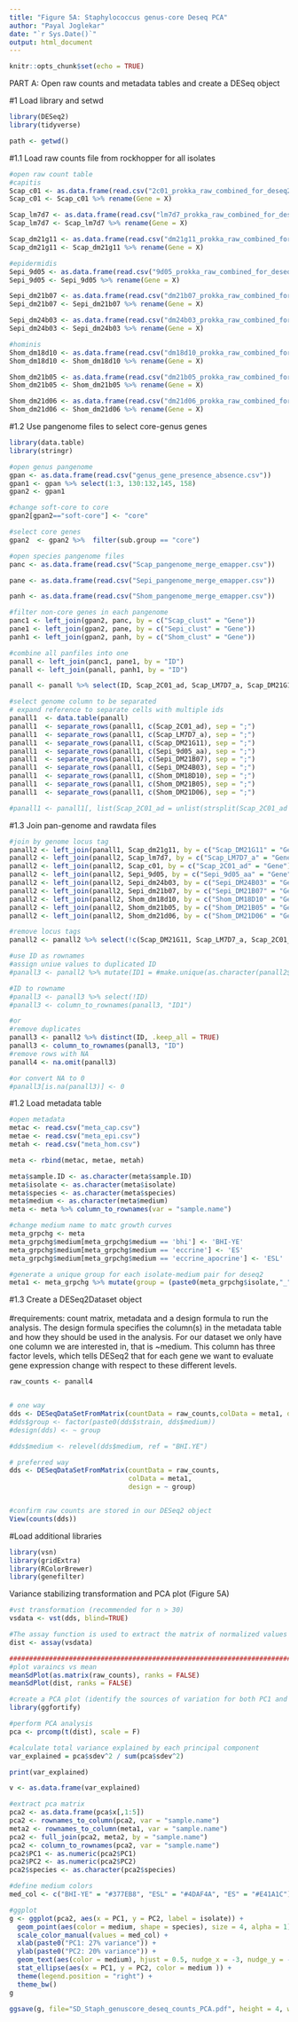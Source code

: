 ```yaml
---
title: "Figure 5A: Staphylococcus genus-core Deseq PCA"
author: "Payal Joglekar"
date: "`r Sys.Date()`"
output: html_document
---
```


```r
knitr::opts_chunk$set(echo = TRUE)
```

PART A: Open raw counts and metadata tables and create a DESeq object <br />

#1 Load library and setwd

```r
library(DESeq2)
library(tidyverse)
```

```r
path <- getwd()
```

#1.1 Load raw counts file from rockhopper for all isolates
```r
#open raw count table
#capitis
Scap_c01 <- as.data.frame(read.csv("2c01_prokka_raw_combined_for_deseq2.csv"))
Scap_c01 <- Scap_c01 %>% rename(Gene = X)

Scap_lm7d7 <- as.data.frame(read.csv("lm7d7_prokka_raw_combined_for_deseq2.csv"))
Scap_lm7d7 <- Scap_lm7d7 %>% rename(Gene = X)

Scap_dm21g11 <- as.data.frame(read.csv("dm21g11_prokka_raw_combined_for_deseq2.csv"))
Scap_dm21g11 <- Scap_dm21g11 %>% rename(Gene = X)

#epidermidis
Sepi_9d05 <- as.data.frame(read.csv("9d05_prokka_raw_combined_for_deseq2.csv"))
Sepi_9d05 <- Sepi_9d05 %>% rename(Gene = X)

Sepi_dm21b07 <- as.data.frame(read.csv("dm21b07_prokka_raw_combined_for_deseq2.csv"))
Sepi_dm21b07 <- Sepi_dm21b07 %>% rename(Gene = X)

Sepi_dm24b03 <- as.data.frame(read.csv("dm24b03_prokka_raw_combined_for_deseq2.csv"))
Sepi_dm24b03 <- Sepi_dm24b03 %>% rename(Gene = X)

#hominis
Shom_dm18d10 <- as.data.frame(read.csv("dm18d10_prokka_raw_combined_for_deseq2.csv"))
Shom_dm18d10 <- Shom_dm18d10 %>% rename(Gene = X)

Shom_dm21b05 <- as.data.frame(read.csv("dm21b05_prokka_raw_combined_for_deseq2.csv"))
Shom_dm21b05 <- Shom_dm21b05 %>% rename(Gene = X)

Shom_dm21d06 <- as.data.frame(read.csv("dm21d06_prokka_raw_combined_for_deseq2.csv"))
Shom_dm21d06 <- Shom_dm21d06 %>% rename(Gene = X)
```

#1.2 Use pangenome files to select core-genus genes
```r
library(data.table)
library(stringr)

#open genus pangenome
gpan <- as.data.frame(read.csv("genus_gene_presence_absence.csv"))
gpan1 <- gpan %>% select(1:3, 130:132,145, 158)
gpan2 <- gpan1

#change soft-core to core
gpan2[gpan2=="soft-core"] <- "core"

#select core genes
gpan2  <- gpan2 %>%  filter(sub.group == "core")

#open species pangenome files
panc <- as.data.frame(read.csv("Scap_pangenome_merge_emapper.csv"))

pane <- as.data.frame(read.csv("Sepi_pangenome_merge_emapper.csv"))

panh <- as.data.frame(read.csv("Shom_pangenome_merge_emapper.csv"))

#filter non-core genes in each pangenome
panc1 <- left_join(gpan2, panc, by = c("Scap_clust" = "Gene"))
pane1 <- left_join(gpan2, pane, by = c("Sepi_clust" = "Gene"))
panh1 <- left_join(gpan2, panh, by = c("Shom_clust" = "Gene"))

#combine all panfiles into one
panall <- left_join(panc1, pane1, by = "ID")
panall <- left_join(panall, panh1, by = "ID")

panall <- panall %>% select(ID, Scap_2C01_ad, Scap_LM7D7_a, Scap_DM21G11, Sepi_9d05_aa, Sepi_DM21B07, Sepi_DM24B03, Shom_DM18D10, Shom_DM21B05, Shom_DM21D06)

#select genome column to be separated
# expand reference to separate cells with multiple ids
panall1  <- data.table(panall)
panall1  <- separate_rows(panall1, c(Scap_2C01_ad), sep = ";")
panall1  <- separate_rows(panall1, c(Scap_LM7D7_a), sep = ";")
panall1  <- separate_rows(panall1, c(Scap_DM21G11), sep = ";")
panall1  <- separate_rows(panall1, c(Sepi_9d05_aa), sep = ";")
panall1  <- separate_rows(panall1, c(Sepi_DM21B07), sep = ";")
panall1  <- separate_rows(panall1, c(Sepi_DM24B03), sep = ";")
panall1  <- separate_rows(panall1, c(Shom_DM18D10), sep = ";")
panall1  <- separate_rows(panall1, c(Shom_DM21B05), sep = ";")
panall1  <- separate_rows(panall1, c(Shom_DM21D06), sep = ";")

#panall1 <- panall1[, list(Scap_2C01_ad = unlist(strsplit(Scap_2C01_ad , ";"))), by = ID]
```

#1.3 Join pan-genome and rawdata files
```r

#join by genome locus tag
panall2 <- left_join(panall1, Scap_dm21g11, by = c("Scap_DM21G11" = "Gene"))
panall2 <- left_join(panall2, Scap_lm7d7, by = c("Scap_LM7D7_a" = "Gene"))
panall2 <- left_join(panall2, Scap_c01, by = c("Scap_2C01_ad" = "Gene"))
panall2 <- left_join(panall2, Sepi_9d05, by = c("Sepi_9d05_aa" = "Gene"))
panall2 <- left_join(panall2, Sepi_dm24b03, by = c("Sepi_DM24B03" = "Gene"))
panall2 <- left_join(panall2, Sepi_dm21b07, by = c("Sepi_DM21B07" = "Gene"))
panall2 <- left_join(panall2, Shom_dm18d10, by = c("Shom_DM18D10" = "Gene"))
panall2 <- left_join(panall2, Shom_dm21b05, by = c("Shom_DM21B05" = "Gene"))
panall2 <- left_join(panall2, Shom_dm21d06, by = c("Shom_DM21D06" = "Gene"))

#remove locus tags
panall2 <- panall2 %>% select(!c(Scap_DM21G11, Scap_LM7D7_a, Scap_2C01_ad, Sepi_9d05_aa, Sepi_DM24B03, Sepi_DM21B07, Shom_DM18D10, Shom_DM21B05, Shom_DM21D06))

#use ID as rownames
#assign uniue values to duplicated ID
#panall3 <- panall2 %>% mutate(ID1 = #make.unique(as.character(panall2$ID), sep = "_"))

#ID to rowname
#panall3 <- panall3 %>% select(!ID)
#panall3 <- column_to_rownames(panall3, "ID1")

#or 
#remove duplicates
panall3 <- panall2 %>% distinct(ID, .keep_all = TRUE)
panall3 <- column_to_rownames(panall3, "ID")
#remove rows with NA
panall4 <- na.omit(panall3)

#or convert NA to 0
#panall3[is.na(panall3)] <- 0

```


#1.2 Load metadata table
```r
#open metadata
metac <- read.csv("meta_cap.csv")
metae <- read.csv("meta_epi.csv")
metah <- read.csv("meta_hom.csv")

meta <- rbind(metac, metae, metah)

meta$sample.ID <- as.character(meta$sample.ID)
meta$isolate <- as.character(meta$isolate)
meta$species <- as.character(meta$species)
meta$medium <- as.character(meta$medium)
meta <- meta %>% column_to_rownames(var = "sample.name")

#change medium name to matc growth curves
meta_grpchg <- meta
meta_grpchg$medium[meta_grpchg$medium == 'bhi'] <- 'BHI-YE'
meta_grpchg$medium[meta_grpchg$medium == 'eccrine'] <- 'ES'
meta_grpchg$medium[meta_grpchg$medium == 'eccrine_apocrine'] <- 'ESL'

#generate a unique group for each isolate-medium pair for deseq2
meta1 <- meta_grpchg %>% mutate(group = (paste0(meta_grpchg$isolate,"_",meta_grpchg$medium)))
```


#1.3 Create a DESeq2Dataset object
\
\
#requirements: count matrix, metadata and a design formula to run the analysis. The design formula specifies the column(s) in the metadata table and how they should be used in the analysis. For our dataset we only have one column we are interested in, that is ~medium. This column has three factor levels, which tells DESeq2 that for each gene we want to evaluate gene expression change with respect to these different levels.

```r

raw_counts <- panall4


# one way
dds <- DESeqDataSetFromMatrix(countData = raw_counts,colData = meta1, design = ~ strain + medium)
#dds$group <- factor(paste0(dds$strain, dds$medium))
#design(dds) <- ~ group

#dds$medium <- relevel(dds$medium, ref = "BHI.YE")

# preferred way
dds <- DESeqDataSetFromMatrix(countData = raw_counts, 
                              colData = meta1, 
                              design = ~ group)


#confirm raw counts are stored in our DESeq2 object
View(counts(dds))
```


#Load additional libraries
```r
library(vsn)
library(gridExtra)
library(RColorBrewer)
library(genefilter)
```

Variance stabilizing transformation and PCA plot (Figure 5A)
```r
#vst transformation (recommended for n > 30)
vsdata <- vst(dds, blind=TRUE)

#The assay function is used to extract the matrix of normalized values
dist <- assay(vsdata)

################################################################################
#plot varaincs vs mean
meanSdPlot(as.matrix(raw_counts), ranks = FALSE)
meanSdPlot(dist, ranks = FALSE)

#create a PCA plot (identify the sources of variation for both PC1 and PC2 based on metadata)
library(ggfortify)

#perform PCA analysis
pca <- prcomp(t(dist), scale = F)

#calculate total variance explained by each principal component
var_explained = pca$sdev^2 / sum(pca$sdev^2)

print(var_explained)

v <- as.data.frame(var_explained)

#extract pca matrix
pca2 <- as.data.frame(pca$x[,1:5])
pca2 <- rownames_to_column(pca2, var = "sample.name")
meta2 <- rownames_to_column(meta1, var = "sample.name")
pca2 <- full_join(pca2, meta2, by = "sample.name")
pca2 <- column_to_rownames(pca2, var = "sample.name")
pca2$PC1 <- as.numeric(pca2$PC1)
pca2$PC2 <- as.numeric(pca2$PC2)
pca2$species <- as.character(pca2$species)

#define medium colors
med_col <- c("BHI-YE" = "#377EB8", "ESL" = "#4DAF4A", "ES" = "#E41A1C")

#ggplot
g <- ggplot(pca2, aes(x = PC1, y = PC2, label = isolate)) +
  geom_point(aes(color = medium, shape = species), size = 4, alpha = 1) +
  scale_color_manual(values = med_col) +
  xlab(paste0("PC1: 27% variance")) +
  ylab(paste0("PC2: 20% variance")) +
  geom_text(aes(color = medium), hjust = 0.5, nudge_x = -3, nudge_y = -2, size=1) +
  stat_ellipse(aes(x = PC1, y = PC2, color = medium )) +
  theme(legend.position = "right") +
  theme_bw()
g

ggsave(g, file="SD_Staph_genuscore_deseq_counts_PCA.pdf", height = 4, width = 6, dpi = 600)
```

